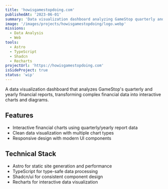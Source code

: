 ```yaml
---
title: 'howisgamestopdoing.com'
publishedAt: '2023-06-01'
summary: 'Data visualization dashboard analyzing GameStop quarterly and yearly financial reports with interactive charts'
image: '/images/projects/howisgamestopdoing/logo.webp'
missions:
  - Data Analysis
  - Web
tools:
  - Astro
  - TypeScript
  - Shadcn
  - Recharts
projectUrl: 'https://howisgamestopdoing.com'
isSideProject: true
status: 'wip'
---
```


A data visualization dashboard that analyzes GameStop's quarterly and yearly financial reports, transforming complex financial data into interactive charts and diagrams.

## Features

- Interactive financial charts using quarterly/yearly report data
- Clean data visualization with multiple chart types
- Responsive design with modern UI components

## Technical Stack

- Astro for static site generation and performance
- TypeScript for type-safe data processing
- Shadcn/ui for consistent component design
- Recharts for interactive data visualization
